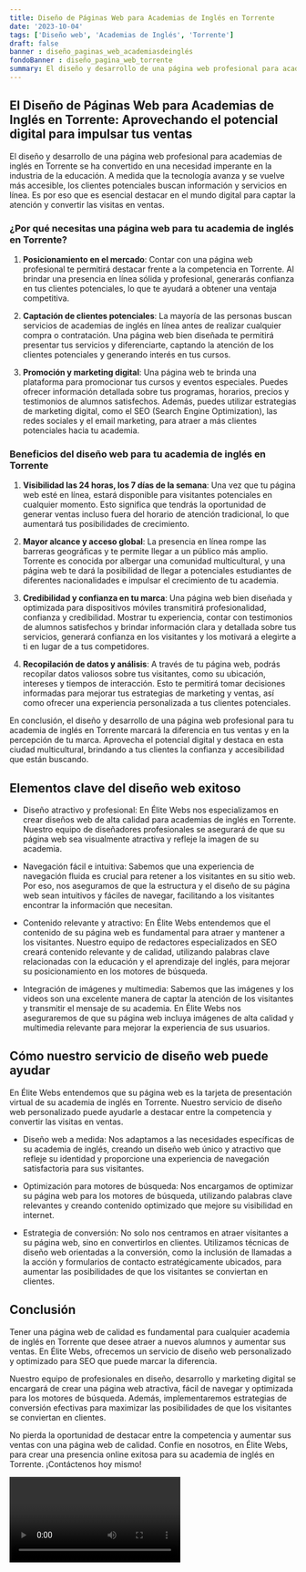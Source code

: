```yaml
---
title: Diseño de Páginas Web para Academias de Inglés en Torrente
date: '2023-10-04'
tags: ['Diseño web', 'Academias de Inglés', 'Torrente']
draft: false
banner : diseño_paginas_web_academiasdeinglés
fondoBanner : diseño_pagina_web_torrente
summary: El diseño y desarrollo de una página web profesional para academias de inglés en Torrente se ha convertido en una necesidad imperante en la industria de la educación. A medida que la tecnología avanza y se vuelve más accesible, los clientes potenciales buscan información y servicios en línea. Es por eso que es esencial destacar en el mundo digital para captar la atención y convertir las visitas en ventas.
---
```


## El Diseño de Páginas Web para Academias de Inglés en Torrente: Aprovechando el potencial digital para impulsar tus ventas

El diseño y desarrollo de una página web profesional para academias de inglés en Torrente se ha convertido en una necesidad imperante en la industria de la educación. A medida que la tecnología avanza y se vuelve más accesible, los clientes potenciales buscan información y servicios en línea. Es por eso que es esencial destacar en el mundo digital para captar la atención y convertir las visitas en ventas.

### ¿Por qué necesitas una página web para tu academia de inglés en Torrente?

1. **Posicionamiento en el mercado**: Contar con una página web profesional te permitirá destacar frente a la competencia en Torrente. Al brindar una presencia en línea sólida y profesional, generarás confianza en tus clientes potenciales, lo que te ayudará a obtener una ventaja competitiva.

2. **Captación de clientes potenciales**: La mayoría de las personas buscan servicios de academias de inglés en línea antes de realizar cualquier compra o contratación. Una página web bien diseñada te permitirá presentar tus servicios y diferenciarte, captando la atención de los clientes potenciales y generando interés en tus cursos.

3. **Promoción y marketing digital**: Una página web te brinda una plataforma para promocionar tus cursos y eventos especiales. Puedes ofrecer información detallada sobre tus programas, horarios, precios y testimonios de alumnos satisfechos. Además, puedes utilizar estrategias de marketing digital, como el SEO (Search Engine Optimization), las redes sociales y el email marketing, para atraer a más clientes potenciales hacia tu academia.

### Beneficios del diseño web para tu academia de inglés en Torrente

1. **Visibilidad las 24 horas, los 7 días de la semana**: Una vez que tu página web esté en línea, estará disponible para visitantes potenciales en cualquier momento. Esto significa que tendrás la oportunidad de generar ventas incluso fuera del horario de atención tradicional, lo que aumentará tus posibilidades de crecimiento.

2. **Mayor alcance y acceso global**: La presencia en línea rompe las barreras geográficas y te permite llegar a un público más amplio. Torrente es conocida por albergar una comunidad multicultural, y una página web te dará la posibilidad de llegar a potenciales estudiantes de diferentes nacionalidades e impulsar el crecimiento de tu academia.

3. **Credibilidad y confianza en tu marca**: Una página web bien diseñada y optimizada para dispositivos móviles transmitirá profesionalidad, confianza y credibilidad. Mostrar tu experiencia, contar con testimonios de alumnos satisfechos y brindar información clara y detallada sobre tus servicios, generará confianza en los visitantes y los motivará a elegirte a ti en lugar de a tus competidores.

4. **Recopilación de datos y análisis**: A través de tu página web, podrás recopilar datos valiosos sobre tus visitantes, como su ubicación, intereses y tiempos de interacción. Esto te permitirá tomar decisiones informadas para mejorar tus estrategias de marketing y ventas, así como ofrecer una experiencia personalizada a tus clientes potenciales.

En conclusión, el diseño y desarrollo de una página web profesional para tu academia de inglés en Torrente marcará la diferencia en tus ventas y en la percepción de tu marca. Aprovecha el potencial digital y destaca en esta ciudad multicultural, brindando a tus clientes la confianza y accesibilidad que están buscando.

<GifSeo />

<Cta />

## Elementos clave del diseño web exitoso

- Diseño atractivo y profesional: En Élite Webs nos especializamos en crear diseños web de alta calidad para academias de inglés en Torrente. Nuestro equipo de diseñadores profesionales se asegurará de que su página web sea visualmente atractiva y refleje la imagen de su academia.

- Navegación fácil e intuitiva: Sabemos que una experiencia de navegación fluida es crucial para retener a los visitantes en su sitio web. Por eso, nos aseguramos de que la estructura y el diseño de su página web sean intuitivos y fáciles de navegar, facilitando a los visitantes encontrar la información que necesitan.

- Contenido relevante y atractivo: En Élite Webs entendemos que el contenido de su página web es fundamental para atraer y mantener a los visitantes. Nuestro equipo de redactores especializados en SEO creará contenido relevante y de calidad, utilizando palabras clave relacionadas con la educación y el aprendizaje del inglés, para mejorar su posicionamiento en los motores de búsqueda.

- Integración de imágenes y multimedia: Sabemos que las imágenes y los videos son una excelente manera de captar la atención de los visitantes y transmitir el mensaje de su academia. En Élite Webs nos aseguraremos de que su página web incluya imágenes de alta calidad y multimedia relevante para mejorar la experiencia de sus usuarios.

## Cómo nuestro servicio de diseño web puede ayudar

En Élite Webs entendemos que su página web es la tarjeta de presentación virtual de su academia de inglés en Torrente. Nuestro servicio de diseño web personalizado puede ayudarle a destacar entre la competencia y convertir las visitas en ventas.

- Diseño web a medida: Nos adaptamos a las necesidades específicas de su academia de inglés, creando un diseño web único y atractivo que refleje su identidad y proporcione una experiencia de navegación satisfactoria para sus visitantes.

- Optimización para motores de búsqueda: Nos encargamos de optimizar su página web para los motores de búsqueda, utilizando palabras clave relevantes y creando contenido optimizado que mejore su visibilidad en internet.

- Estrategia de conversión: No solo nos centramos en atraer visitantes a su página web, sino en convertirlos en clientes. Utilizamos técnicas de diseño web orientadas a la conversión, como la inclusión de llamadas a la acción y formularios de contacto estratégicamente ubicados, para aumentar las posibilidades de que los visitantes se conviertan en clientes.

## Conclusión

Tener una página web de calidad es fundamental para cualquier academia de inglés en Torrente que desee atraer a nuevos alumnos y aumentar sus ventas. En Élite Webs, ofrecemos un servicio de diseño web personalizado y optimizado para SEO que puede marcar la diferencia.

Nuestro equipo de profesionales en diseño, desarrollo y marketing digital se encargará de crear una página web atractiva, fácil de navegar y optimizada para los motores de búsqueda. Además, implementaremos estrategias de conversión efectivas para maximizar las posibilidades de que los visitantes se conviertan en clientes.

No pierda la oportunidad de destacar entre la competencia y aumentar sus ventas con una página web de calidad. Confíe en nosotros, en Élite Webs, para crear una presencia online exitosa para su academia de inglés en Torrente. ¡Contáctenos hoy mismo!

<Video />

<CtaBot job='Academias de Inglés' city='Torrente'/>

<Gmaps query='Torrente+españa+maps' />